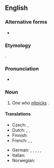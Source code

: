 {{also|nit-picker}}

==English==

===Alternative forms===
* {{l|en|nit-picker}}

===Etymology===
{{affix|en|nitpick|-er|id2=agent noun}}.

===Pronunciation===
* {{IPA|/ˈnɪt.pɪk.ə(ɹ)/|lang=en}}

===Noun===
{{en-noun}}

# One who [[nitpick]]s {{gloss|finds fault in unimportant details}}.

====Translations====
{{trans-top|one who nitpicks}}
* Czech: {{t|cs|puntičkář|m}}, {{t|cs|pedant|m}}
* Dutch: {{t+|nl|mierenneuker}}, {{t+|nl|muggenzifter}}, {{t+|nl|scherpslijper|m}}
* Finnish: {{t|fi|pilkunviilaaja}}
* French: {{t+|fr|pinailleur}}, {{t+|fr|coupeur de cheveux en quatre}}, {{qualifier|slang}} {{t+|fr|enculeur de mouches}}
{{trans-mid}}
* German: {{t+|de|Erbsenzähler|m}}, {{t+|de|Erbsenzählerin|f}}, {{qualifier|colloquial}} {{t+|de|Korinthenkacker|m}}, {{qualifier|colloquial}} {{t+|de|Korinthenkackerin|f}}, {{t+|de|Griffelspitzer|m}}, {{t|de|Griffelspitzerin|f}}
* Italian: {{t+|it|pignolo}}
* Norwegian: {{t+|no|kverulant|m}}
{{trans-bottom}}